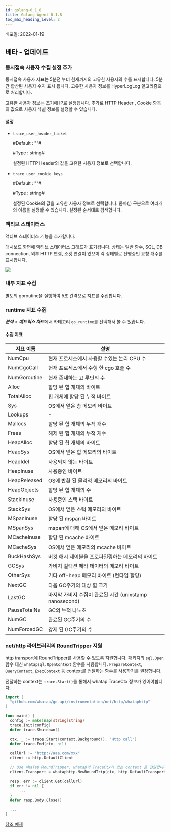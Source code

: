 ```yaml
---
id: golang-0_1_8
title: Golang Agent 0.1.8
toc_max_heading_level: 2
---
```



배포일: 2022-01-19

## 베타 - 업데이트

### 동시접속 사용자 수집 설정 추가

동시접속 사용자 지표는 5분전 부터 현재까지의 고유한 사용자의 수를 표시합니다. 5분간 합산된 사용자 수가 표시 됩니다. 고유한 사용자 정보를 HyperLogLog 알고리즘으로 처리합니다.

고유한 사용자 정보는 초기에 IP로 설정됩니다. 추가로 HTTP Header , Cookie 항목의 값으로 사용자 식별 정보를 설정할 수 있습니다. 

#### 설정

* `trace_user_header_ticket`

  #Default : ""#

  #Type : string#

  설정된 HTTP Header의 값을 고유한 사용자 정보로 선택합니다.

* `trace_user_cookie_keys`

  #Default : ""#

  #Type : string#

  설정된 Cookie의 값을 고유한 사용자 정보로 선택합니다. 콤마(,) 구분으로 여러개의 이름을 설정할 수 있습니다. 설정된 순서대로 검색합니다.

### 액티브 스테이터스

액티브 스테이터스 기능을 추가합니다. 

대시보드 화면에 액티브 스테이터스 그래프가 표기됩니다. 상태는 일반 함수, SQL, DB connection, 외부 HTTP 연결, 소켓 연결이 있으며 각 상태별로 진행중인 요청 개수를 표시합니다.

![](https://img.whatap.io/media/agent_php/rease/tinified/active_status.png)


### 내부 지표 수집

별도의 goroutine을 실행하여 5초 간격으로 지표를 수집합니다. 


### runtime 지표 수집

***분석*** > ***메트릭스 차트***에서 카테고리 `go_runtime`를 선택해서 볼 수 있습니다. 

#### 수집 지표

| 지표 이름    | 설명                                                    |
| ------------ | ------------------------------------------------------- |
| NumCpu       | 현재 프로세스에서 사용할 수있는 논리 CPU 수             |
| NumCgoCall   | 현재 프로세스에서 수행 한 cgo 호출 수                   |
| NumGoroutine | 현재 존재하는 고 루틴의 수                              |
| Alloc        | 할당 된 힙 개체의 바이트                                |
| TotalAlloc   | 힙 개체에 할당 된 누적 바이트                           |
| Sys          | OS에서 얻은 총 메모리 바이트                            |
| Lookups      | -                                                       |
| Mallocs      | 할당 된 힙 개체의 누적 개수                             |
| Frees        | 해제 된 힙 개체의 누적 개수                             |
| HeapAlloc    | 할당 된 힙 개체의 바이트                                |
| HeapSys      | OS에서 얻은 힙 메모리의 바이트                          |
| HeapIdel     | 사용되지 않는 바이트                                    |
| HeapInuse    | 사용중인 바이트                                         |
| HeapReleased | OS에 반환 된 물리적 메모리의 바이트                     |
| HeapObjects  | 할당 된 힙 개체의 수                                    |
| StackInuse   | 사용중인 스택 바이트                                    |
| StackSys     | OS에서 얻은 스택 메모리의 바이트                        |
| MSpanInuse   | 할당 된 mspan 바이트                                    |
| MSpanSys     | mspan에 대해 OS에서 얻은 메모리 바이트                  |
| MCacheInuse  | 할당 된 mcache 바이트                                   |
| MCacheSys    | OS에서 얻은 메모리의 mcache 바이트                      |
| BuckHashSys  | 버킷 해시 테이블을 프로파일링하는 메모리의 바이트       |
| GCSys        | 가비지 컬렉션 메타 데이터의 메모리 바이트               |
| OtherSys     | 기타 off-heap 메모리 바이트 (런타임 할당)               |
| NextGC       | 다음 GC주기의 대상 힙 크기                              |
| LastGC       | 마지막 가비지 수집이 완료된 시간 (unixstamp nanosecond) |
| PauseTotalNs | GC의 누적 나노초                                        |
| NumGC        | 완료된 GC주기의 수                                      |
| NumForcedGC  | 강제 된 GC주기의 수                                     |


### net/http 라이브러리의 RoundTripper 지원

http transport에 RoundTripper를 사용할 수 있도록 지원합니다. 패키지의 `sql.Open` 함수 대신 `whatapsql.OpenContext` 함수를 사용합니다. `PrepareContext`, `QueryContext`, `ExecContext` 등 context를 전달하는 함수를 사용하기를 권장합니다. 

전달하는 context는 `trace.Start()`를 통해서 whatap TraceCtx 정보가 있어야합니다.

```go title='Install guide '
import (
  "github.com/whatap/go-api/instrumentation/net/http/whataphttp"
)

func main() {
  config := make(map[string]string)
  trace.Init(config)
  defer trace.Shutdown()
  
  ctx, _ := trace.Start(context.Background(), "Http call")
  defer trace.End(ctx, nil)

  callUrl := "http://aaa.com/xxx"
  client := http.DefaultClient
      
  // Use WhaTap RoundTripper. whatap의 TraceCtx가 있는 context 를 전달합니다. 
  client.Transport = whataphttp.NewRoundTrip(ctx, http.DefaultTransport)
      
  resp, err := client.Get(callUrl)
  if err != nil {
      ...
  }
  defer resp.Body.Close()

  ...
}
```

[참조 예제](https://github.com/whatap/go-api-example/tree/main/net/http/client)
